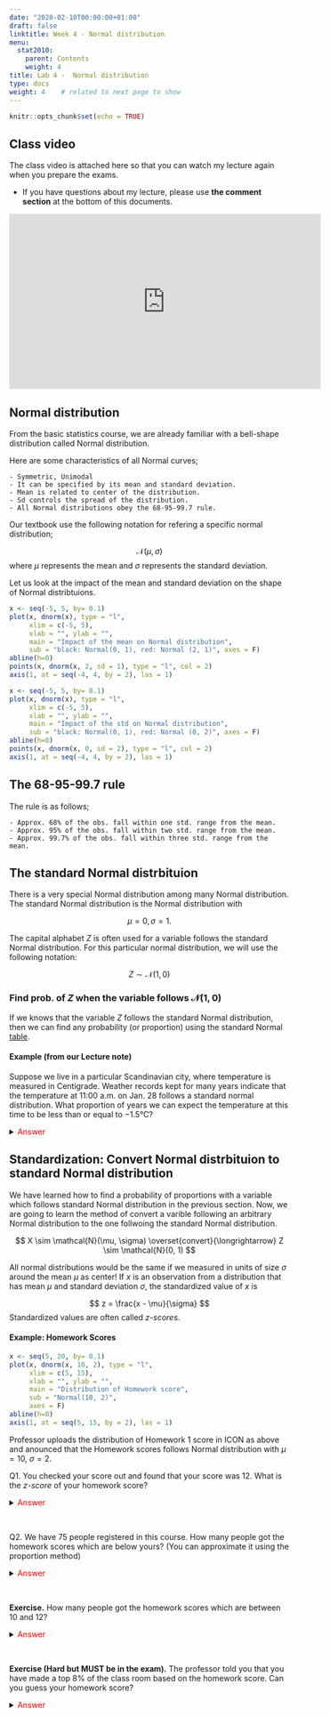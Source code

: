 ```yaml
---
date: "2020-02-10T00:00:00+01:00"
draft: false
linktitle: Week 4 - Normal distribution
menu:
  stat2010:
    parent: Contents
    weight: 4
title: Lab 4 -  Normal distribution
type: docs
weight: 4    # related to next page to show
---
```



```r
knitr::opts_chunk$set(echo = TRUE)
```


## Class video

The class video is attached here so that you can watch my lecture again when you prepare the exams.

- If you have questions about my lecture, please use **the comment section** at the bottom of this documents.

<div align="center">
<iframe width="560" height="315" src="https://www.youtube.com/embed/T0EjaD8me14" frameborder="0" allow="accelerometer; autoplay; encrypted-media; gyroscope; picture-in-picture" allowfullscreen></iframe>
</div>

## Normal distribution

From the basic statistics course, we are already familiar with a bell-shape distribution called Normal distribution.

Here are some characteristics of all Normal curves;

    - Symmetric, Unimodal
    - It can be specified by its mean and standard deviation.
    - Mean is related to center of the distribution.
    - Sd controls the spread of the distribution.
    - All Normal distributions obey the 68-95-99.7 rule.

Our textbook use the following notation for refering a specific normal distribution;

$$
\mathcal{N}(\mu, \sigma)
$$
where $\mu$ represents the mean and $\sigma$ represents the standard deviation.

Let us look at the impact of the mean and standard deviation on the shape of Normal distribtuions.

```r
x <- seq(-5, 5, by= 0.1)
plot(x, dnorm(x), type = "l",
     xlim = c(-5, 5),
     xlab = "", ylab = "",
     main = "Impact of the mean on Normal distribution",
     sub = "black: Normal(0, 1), red: Normal (2, 1)", axes = F)
abline(h=0)
points(x, dnorm(x, 2, sd = 1), type = "l", col = 2)
axis(1, at = seq(-4, 4, by = 2), las = 1)
```


```r
x <- seq(-5, 5, by= 0.1)
plot(x, dnorm(x), type = "l",
     xlim = c(-5, 5),
     xlab = "", ylab = "",
     main = "Impact of the std on Normal distribution",
     sub = "black: Normal(0, 1), red: Normal (0, 2)", axes = F)
abline(h=0)
points(x, dnorm(x, 0, sd = 2), type = "l", col = 2)
axis(1, at = seq(-4, 4, by = 2), las = 1)
```

## The 68-95-99.7 rule

The rule is as follows;

    - Approx. 68% of the obs. fall within one std. range from the mean.
    - Approx. 95% of the obs. fall within two std. range from the mean.
    - Approx. 99.7% of the obs. fall within three std. range from the mean.

## The standard Normal distrbituion

There is a very special Normal distribution among many Normal distribution. The standard Normal distribution is the Normal distribution with

$$
\mu = 0, \sigma = 1.
$$

The capital alphabet $Z$ is often used for a variable follows the standard Normal distribution. For this particular normal distribution, we will use the following notation:

$$
Z \sim \mathcal{N}\left(1, 0 \right)
$$

### Find prob. of $Z$ when the variable follows $\mathcal{N}\left(1, 0 \right)$

If we knows that the variable $Z$ follows the standard Normal distribution, then we can find any probability (or proportion) using the standard Normal [table](https://www.macmillanlearning.com/studentresources/college/statistics/bps8e/bps8e_tables/bps8e_tables.pdf).

#### Example (from our Lecture note)

 Suppose we live in a particular Scandinavian city, where temperature is measured
in Centigrade. Weather records kept for many years indicate that the temperature
at 11:00 a.m. on Jan. 28 follows a standard normal distribution. What proportion of years we can expect the temperature at this time to be less than or equal to $-1.5$&deg;C?

<details>
<summary>
<font color="red"> Answer </font>
</summary>

Since the temperature follows the standard Normal distribution, I can use $Z_{s. city}$ to represent the temperature of Scandinavian city. We can write the following:

$$
Z_{s. city} \sim \mathcal{N}(0, 1)
$$

Also the proportion that we want to find can be written as,

$$
P(Z_{s. city} \le -1.5)
$$

The above form corresponds to the table in p. 696 from the table pdf. From the first table, if we find $-1.5$ from the row names and $0.00$ from the coloum names, we can find the number $0.0668$ which is our answer.

![](normaltable.png)

Thus, we have the following:

$$
P(Z_{s. city} \le -1.5) = 0.0668
$$


</details>

## Standardization: Convert Normal distrbituion to standard Normal distribution

We have learned how to find a probability of proportions with a variable which follows standard Normal distribution in the previous section. Now, we are going to learn the method of convert a varible following an arbitrary Normal distribution to the one follwoing the standard Normal distribution.

$$
X \sim \mathcal{N}(\mu, \sigma) \overset{convert}{\longrightarrow} Z \sim \mathcal{N}(0, 1)
$$

All normal distributions would be the same if we measured in units of size $\sigma$ around the mean $\mu$ as center! If $x$ is an observation from a distribution that has mean $\mu$ and standard deviation $\sigma$, the standardized value of $x$ is

$$
z = \frac{x - \mu}{\sigma}
$$
Standardized values are often called *z-scores*.

#### Example: Homework Scores

```r
x <- seq(5, 20, by= 0.1)
plot(x, dnorm(x, 10, 2), type = "l",
     xlim = c(5, 15),
     xlab = "", ylab = "",
     main = "Distribution of Homework score",
     sub = "Normal(10, 2)",
     axes = F)
abline(h=0)
axis(1, at = seq(5, 15, by = 2), las = 1)
```

Professor uploads the distribution of Homework 1 score in ICON as above and anounced that the Homework scores follows Normal distribution with $\mu =10$, $\sigma = 2$. 

Q1. You checked your score out and found that your score was 12. What is the *z-score* of your homework score?

<details>
<summary>
<font color="red"> Answer </font>
</summary>

$$
z_{score} = \frac{x_{score} - 10}{2} = \frac{12 - 10}{2} = 1.
$$

</details>
<br>

Q2. We have 75 people registered in this course. How many people got the homework scores which are below yours? (You can approximate it using the proportion method)

<details>
<summary>
<font color="red"> Answer </font>
</summary>

Let us denote $X$ by the homework score of students in this class, and we know that it follows Normal distribution according to the professor:
$$
X_{score} \sim \mathcal{N}(10, 2)
$$

First, we need to figure out what is the proportion of people whose homework score is below 12. We can write it down as follows using statistical notation:

$$
P(X_{score} \le 12) = ?
$$
Now, we cannot calculate this proportion directly, since $X_{score}$ does not follow standard Normal distribution rather it follows $\mathcal{N}(10, 2)$. How can we conver this $X$ to $Z$? Standardization formula!

According to standardization formula, we know the following:

$$
Z_{score} = \frac{X_{score} - 12}{2} \sim \mathcal{N}(0, 1)
$$

If you find the *z-score* in the standard Normal table, you will know that
$$
P(X_{score} \le 12) \overset{stdardization}{=} P(Z_{score} \le 1) \overset{z-table}{=} 0.8413 
$$

Thus, we can conclude that there are 84.13% of people in this class have the homework score below 12, which is your score. So our final answer will be

$$
75 \times 0.8413 \approx 64
$$

About 64 students.

</details>
<br>

**Exercise.** How many people got the homework scores which are between 10 and 12?

<details>
<summary>
<emsp><font color="red"> Answer </font>
</summary>
$$
75 \times 0.3413 \approx 26
$$

About 26 students. Why?
</details>
<br>

**Exercise (Hard but MUST be in the exam).** The professor told you that you have made a top 8% of the class room based on the homework score. Can you guess your homework score?

<details>
<summary>
<emsp><font color="red"> Answer </font>
</summary>
- Step 1. Find the $z$ score which corresponds to 0.92. (why?)
  $z$ score is 1.41.
- Step 2. Convert $z$ score to the homework distribution scale.
$$
\begin{align*}
your\underline{ }score & =\mu+\sigma\times z\\
 & =10+2\times1.41\\
 & =12.82
\end{align*}
$$
Your score is around 12.82.
</details>
